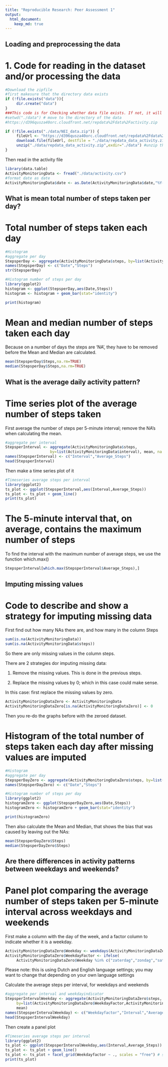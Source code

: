 ```yaml
---
title: "Reproducible Research: Peer Assessment 1"
output: 
  html_document:
    keep_md: true
---
```



## Loading and preprocessing the data

1. Code for reading in the dataset and/or processing the data
=============================================================

```r
#Download the zipfile
#first makesure that the directory data exists
if (!file.exists("data")){
     dir.create("data")
}
###This code is for Checking whether data file exists. If not, it will unzip the file
#setwd("./data") # move to the directory of the data
#https://d396qusza40orc.cloudfront.net/repdata%2Fdata%2Factivity.zip

if (!file.exists("./data/NEI_data.zip")) { 
     fileUrl <- "https://d396qusza40orc.cloudfront.net/repdata%2Fdata%2Factivity.zip"
     download.file(fileUrl, destfile = "./data/repdata_data_activity.zip",method="curl")
     unzip("./data/repdata_data_activity.zip",exdir="./data") #unzip the file
}
```

Then read in the activity file
```r
library(data.table)
ActivityMonitoringData <- fread("./data/activity.csv")
#format date as date
ActivityMonitoringData$date <- as.Date(ActivityMonitoringData$date,"%Y-%m-%d")

```



## What is mean total number of steps taken per day?

Total number of steps taken each day
========================================================

```r
#Histogram
#aggregate per day
StepsperDay <- aggregate(ActivityMonitoringData$steps, by=list(ActivityMonitoringData$date), sum)
names(StepsperDay) <- c("Date","Steps")
str(StepsperDay)

#Histogram number of steps per day
library(ggplot2)
histogram <- ggplot(StepsperDay,aes(Date,Steps))
histogram <- histogram + geom_bar(stat="identity")

print(histogram)
```

Mean and median number of steps taken each day
=====
Because on a number of days the steps are 'NA', they have to be removed before the Mean and Median are calculated.
```r
mean(StepsperDay$Steps,na.rm=TRUE)
median(StepsperDay$Steps,na.rm=TRUE)

```

## What is the average daily activity pattern?

Time series plot of the average number of steps taken
===

First average the number of steps per 5-minute interval; remove the NA's when calculating the mean.

```r
#aggregate per interval
StepsperInterval <- aggregate(ActivityMonitoringData$steps, 
                    by=list(ActivityMonitoringData$interval), mean, na.rm=TRUE)
names(StepsperInterval) <- c("Interval","Average_Steps")
head(StepsperInterval)
```

Then make a time series plot of it

```r
#Timeseries average steps per interval
library(ggplot2)
ts_plot <- ggplot(StepsperInterval,aes(Interval,Average_Steps))
ts_plot <- ts_plot + geom_line()
print(ts_plot)
```



The 5-minute interval that, on average, contains the maximum number of steps
===

To find the interval with the maximum number of average steps, we use the function which.max()
```r
StepsperInterval[which.max(StepsperInterval$Average_Steps),]

```

## Imputing missing values

Code to describe and show a strategy for imputing missing data
===
First find out how many NAs there are, and how many in the column Steps
```r
sum(is.na(ActivityMonitoringData))
sum(is.na(ActivityMonitoringData$steps))
```
So there are only missing values in the column steps.


There are 2 strategies dor imputing missing data:

1. Remove the missing values. This is done in the previous steps.

2. Replace the missing values by 0; which in this case could make sense.

In this case: first replace the missing values by zero.

```r
ActivityMonitoringDataZero <- ActivityMonitoringData
ActivityMonitoringDataZero[is.na(ActivityMonitoringDataZero)] <- 0

```


Then you re-do the graphs before with the zeroed dataset.

Histogram of the total number of steps taken each day after missing values are imputed
===

```r
#Histogram
#aggregate per day
StepsperDayZero <- aggregate(ActivityMonitoringDataZero$steps, by=list(ActivityMonitoringDataZero$date), sum)
names(StepsperDayZero) <- c("Date","Steps")

#Histogram number of steps per day
library(ggplot2)
histogramZero <- ggplot(StepsperDayZero,aes(Date,Steps))
histogramZero <- histogramZero + geom_bar(stat="identity")

print(histogramZero)
```

Then also calculate the Mean and Median, that shows the bias that was caused by leaving out the NAs:
```r
mean(StepsperDayZero$Steps)
median(StepsperDayZero$Steps)

```


## Are there differences in activity patterns between weekdays and weekends?
Panel plot comparing the average number of steps taken per 5-minute interval across weekdays and weekends
===

First make a column with the day of the week, and a factor column to indicate whether it is a weekday.

```r
ActivityMonitoringDataZero$Weekday <- weekdays(ActivityMonitoringDataZero$date)
ActivityMonitoringDataZero$WeekdayFactor <- ifelse(
     ActivityMonitoringDataZero$Weekday %in% c("zaterdag","zondag","saturday","sunday"),"Weekend", "Weekday")

```

Please note: this is using Dutch and English language settings; you may want to change that depending on your own language settings

Calculate the average steps per interval, for weekdays and weekends

```r
#aggregate per interval and weekdayindicator
StepsperIntervalWeekday <- aggregate(ActivityMonitoringDataZero$steps, 
     by=list(ActivityMonitoringDataZero$WeekdayFactor,ActivityMonitoringDataZero$interval), 
     mean)
names(StepsperIntervalWeekday) <- c("Weekdayfactor","Interval","Average_Steps")
head(StepsperIntervalWeekday)

```

Then create a panel plot 


```r
#Timeseries average steps per interval
library(ggplot2)
ts_plot <- ggplot(StepsperIntervalWeekday,aes(Interval,Average_Steps))
ts_plot <- ts_plot + geom_line()
ts_plot <- ts_plot + facet_grid(Weekdayfactor ~ ., scales = "free") # separate the weekday types
print(ts_plot)
```
